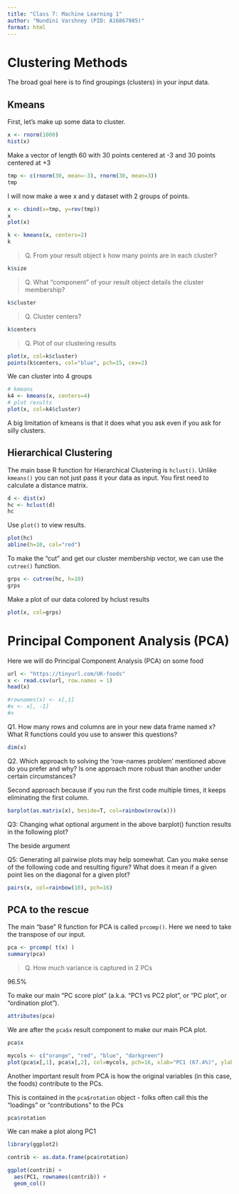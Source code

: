 ```yaml
---
title: "Class 7: Machine Learning 1"
author: "Nundini Varshney (PID: A16867985)"
format: html
---
```


# Clustering Methods 

The broad goal here is to find groupings (clusters) in your input data. 

## Kmeans 

First, let's make up some data to cluster.

```r
x <- rnorm(1000)
hist(x)
```

Make a vector of length 60 with 30 points centered at -3 and 30 points centered at +3
```r
tmp <- c(rnorm(30, mean=-3), rnorm(30, mean=3))
tmp
```

I will now make a wee x and y dataset with 2 groups of points. 


```r
x <- cbind(x=tmp, y=rev(tmp))
x
plot(x)
```

```r
k <- kmeans(x, centers=2)
k
```

> Q. From your result object `k` how many points are in each cluster?

```r
k$size
```

> Q. What "component" of your result object details the cluster membership?

```r
k$cluster
```


> Q. Cluster centers?

```r
k$centers
```

> Q. Plot of our clustering results

```r
plot(x, col=k$cluster)
points(k$centers, col="blue", pch=15, cex=2)
```

We can cluster into 4 groups 

```r
# kmeans 
k4 <- kmeans(x, centers=4)
# plot results
plot(x, col=k4$cluster)
```

A big limitation of kmeans is that it does what you ask even if you ask for silly clusters. 

## Hierarchical Clustering 

The main base R function for Hierarchical Clustering is `hclust()`.
Unlike `kmeans()` you can not just pass it your data as input. You first need to calculate a distance matrix.

```r
d <- dist(x)
hc <- hclust(d)
hc
```

Use `plot()` to view results.
```r
plot(hc)
abline(h=10, col="red")
```

To make the "cut" and get our cluster membership vector, we can use the `cutree()` function.

```r
grps <- cutree(hc, h=10)
grps
```

Make a plot of our data colored by hclust results
```r
plot(x, col=grps)
```

# Principal Component Analysis (PCA)

Here we will do Principal Component Analysis (PCA) on some food 

```r
url <- "https://tinyurl.com/UK-foods"
x <- read.csv(url, row.names = 1)
head(x)
```


```r
#rownames(x) <- x[,1]
#x <- x[, -1]
#x
```

Q1. How many rows and columns are in your new data frame named x? What R functions could you use to answer this questions?
```r
dim(x)
```
Q2. Which approach to solving the ‘row-names problem’ mentioned above do you prefer and why? Is one approach more robust than another under certain circumstances?

Second approach because if you run the first code multiple times, it keeps eliminating the first column.


```r
barplot(as.matrix(x), beside=T, col=rainbow(nrow(x)))
```
Q3: Changing what optional argument in the above barplot() function results in the following plot?

The beside argument


Q5: Generating all pairwise plots may help somewhat. Can you make sense of the following code and resulting figure? What does it mean if a given point lies on the diagonal for a given plot?
```r
pairs(x, col=rainbow(10), pch=16)
```
 
## PCA to the rescue 

The main "base" R function for PCA is called `prcomp()`. Here we need to take the transpose of our input.

```r
pca <- prcomp( t(x) )
summary(pca)

```
 > Q. How much variance is captured in 2 PCs

96.5%

To make our main "PC score plot" (a.k.a. "PC1 vs PC2 plot", or "PC plot", or "ordination plot").

```r
attributes(pca)
```

We are after the `pca$x` result component to make our main PCA plot. 

```r
pca$x
```

```r
mycols <- c("orange", "red", "blue", "darkgreen")
plot(pca$x[,1], pca$x[,2], col=mycols, pch=16, xlab="PC1 (67.4%)", ylab="PC2 (29%)")
```

Another important result from PCA is how the original variables (in this case, the foods) contribute to the PCs.  

This is contained in the `pca$rotation` object - folks often call this the "loadings" or "contributions" to the PCs

```r
pca$rotation
```

We can make a plot along PC1

```r
library(ggplot2)

contrib <- as.data.frame(pca$rotation)

ggplot(contrib) + 
  aes(PC1, rownames(contrib)) +
  geom_col()
```



